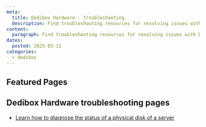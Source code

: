 ```yaml
---
meta:
  title: Dedibox Hardware - Troubleshooting
  description: Find troubleshooting resources for resolving issues with Dedibox Hardware.
content:
  paragraph: Find troubleshooting resources for resolving issues with Dedibox Hardware.
dates:
  posted: 2025-03-11
categories:
  - dedibox
---
```


<ProductHeader
  productName="Dedibox Hardware troubleshooting"
  productLogo="dedibox"
  description="Troubleshoot common hardware-related issues with Dedibox servers. Find solutions to help resolve problems and get started."
/>

## Featured Pages

<Grid>
    <DefaultCard
      title="Dedibox FAQ"
      description="General info on Dedibox servers"
      url="/faq/dedibox/"
      label="See more"
    />
    <DefaultCard
      title="Diagnosis of a failing disk"
      description="Learn how to diagnose the status of a physical disk of a server"
      url="/dedibox-hardware/troubleshooting/diagnose-defective-disk/"
      label="See more"
    />
</Grid>

## Dedibox Hardware troubleshooting pages

- [Learn how to diagnose the status of a physical disk of a server](/dedibox-hardware/troubleshooting/diagnose-defective-disk)